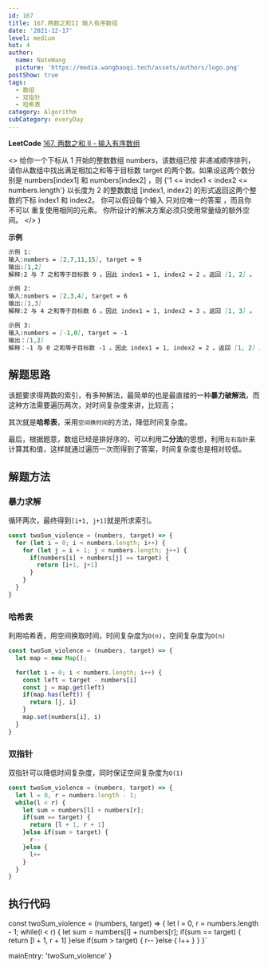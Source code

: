 ```yaml
---
id: 167
title: 167.两数之和II 输入有序数组
date: '2021-12-17'
level: medium
hot: 4
author:
  name: NateWang
  picture: 'https://media.wangbaoqi.tech/assets/authors/logo.png'
postShow: true
tags:
  - 数组
  - 双指针
  - 哈希表
category: Algorithm
subCategory: everyDay
---
```


<Strong>LeetCode</Strong> [167. 两数之和 II - 输入有序数组](https://leetcode-cn.com/problems/two-sum-ii-input-array-is-sorted/)




 <>
  <Para>
    给你一个下标从 1 开始的整数数组 <InlineCode>numbers</InlineCode>，该数组已按 非递减顺序排列，
    请你从数组中找出满足相加之和等于目标数 target 的两个数。如果设这两个数分别是 <InlineCode>numbers[index1]</InlineCode> 和 <InlineCode>numbers[index2]</InlineCode> ，则 <InlineCode>{'1 <= index1 < index2 <= numbers.length'}</InlineCode> 
  </Para>
  <Para>
    以长度为 2 的整数数组 <InlineCode>[index1, index2]</InlineCode> 的形式返回这两个整数的下标 <InlineCode>index1</InlineCode> 和 <InlineCode>index2</InlineCode>。
  </Para>
  <Para>
    你可以假设每个输入 只对应唯一的答案 ，而且你 不可以 重复使用相同的元素。
  </Para>
  <Para>
    你所设计的解决方案必须只使用常量级的额外空间。
  </Para>
 </>
)

<SideNote type='info' title='题目描述' children={child}/>

**示例**

```md
示例 1:
输入:numbers = [2,7,11,15], target = 9
输出:[1,2]
解释:2 与 7 之和等于目标数 9 。因此 index1 = 1, index2 = 2 。返回 [1, 2] 。

示例 2:
输入:numbers = [2,3,4], target = 6
输出:[1,3]
解释:2 与 4 之和等于目标数 6 。因此 index1 = 1, index2 = 3 。返回 [1, 3] 。

示例 3:
输入:numbers = [-1,0], target = -1
输出：[1,2]
解释：-1 与 0 之和等于目标数 -1 。因此 index1 = 1, index2 = 2 。返回 [1, 2] 。

```

## 解题思路

该题要求得两数的索引，有多种解法，最简单的也是最直接的一种**暴力破解法**，而这种方法需要遍历两次，对时间复杂度来讲，比较高；

其次就是**哈希表**，采用`空间换时间`的方法，降低时间复杂度。

最后，根据题意，数组已经是排好序的，可以利用**二分法**的思想，利用`左右指针`来计算其和值，这样就通过遍历一次而得到了答案，时间复杂度也是相对较低。

## 解题方法

### 暴力求解

循环两次，最终得到`[i+1, j+1]`就是所求索引。

```js
const twoSum_violence = (numbers, target) => {
  for (let i = 0; i < numbers.length; i++) {
    for (let j = i + 1; j < numbers.length; j++) {
      if(numbers[i] + numbers[j] == target) {
        return [i+1, j+1]
      }
    }
  }
}
```

### 哈希表

利用哈希表，用空间换取时间，时间复杂度为`O(n)`，空间复杂度为`O(n)`

```js
const twoSum_violence = (numbers, target) => {
  let map = new Map();

  for(let i = 0; i < numbers.length; i++) {
    const left = target - numbers[i]
    const j = map.get(left)
    if(map.has(left)) {
      return [j, i]
    }
    map.set(numbers[i], i)
  }
}
```

### 双指针

双指针可以降低时间复杂度，同时保证空间复杂度为`O(1)`

```js
const twoSum_violence = (numbers, target) => {
  let l = 0, r = numbers.length - 1;
  while(l < r) {
    let sum = numbers[l] + numbers[r];
    if(sum == target) {
      return [l + 1, r + 1]
    }else if(sum > target) {
      r--
    }else {
      l++
    }
  }
}
```


## 执行代码


const twoSum_violence = (numbers, target) => {
  let l = 0, r = numbers.length - 1;
  while(l < r) {
    let sum = numbers[l] + numbers[r];
    if(sum == target) {
      return [l + 1, r + 1]
    }else if(sum > target) {
      r--
    }else {
      l++
    }
  }
}`

  mainEntry: 'twoSum_violence'
}

<PlayGround js={js} mode='algo' options={options}/> 

